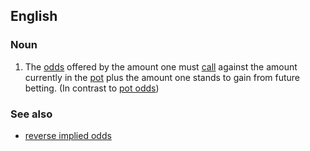 ==English==

===Noun===
{{en-noun|sg=[[implied]] [[odds]]|[[plurale tantum|plural only]]}}

# {{poker}} The [[odds]] offered by the amount one must [[call]] against the amount currently in the [[pot]] plus the amount one stands to gain from future betting.  (In contrast to [[pot odds]])

===See also===
*[[reverse implied odds]]